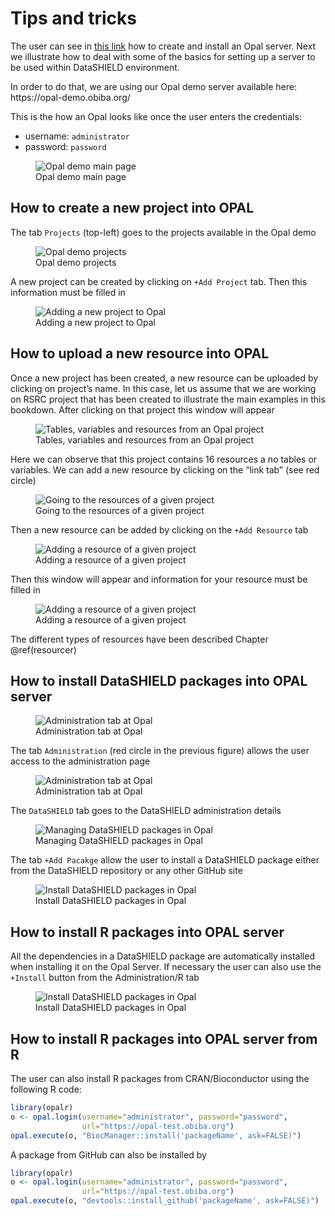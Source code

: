 # Tips and tricks

The user can see in [this link](http://opaldoc.obiba.org/en/latest/admin/installation.html) how to create and install an Opal server. Next we illustrate how to deal with some of the basics for setting up a server to be used within DataSHIELD environment. 

In order to do that, we are using our Opal demo server available here: https://opal-demo.obiba.org/


This is the how an Opal looks like once the user enters the credentials:

- username: `administrator`
- password: `password`

![Opal demo main page](fig/opal_1.png)


## How to create a new project into OPAL

The tab `Projects` (top-left) goes to the projects available in the Opal demo

![Opal demo projects](fig/opal_2.png)

A new project can be created by clicking on `+Add Project` tab. Then this information must be filled in 

![Adding a new project to Opal](fig/opal_3.png)


## How to upload a new resource into OPAL

Once a new project has been created, a new resource can be uploaded by clicking on project's name. In this case, let us assume that we are working on RSRC project that has been created to illustrate the main examples in this bookdown. After clicking on that project this window will appear

![Tables, variables and resources from an Opal project](fig/opal_4.png)

Here we can observe that this project contains 16 resources a no tables or variables. We can add a new resource by clicking on the "link tab" (see red circle)

![Going to the resources of a given project](fig/opal_4b.png)

Then a new resource can be added by clicking on the `+Add Resource` tab

![Adding a resource of a given project](fig/opal_5.png)

Then this window will appear and information for your resource must be filled in

![Adding a resource of a given project](fig/opal_6.png)

The different types of resources have been described Chapter \@ref(resourcer)

## How to install DataSHIELD packages into OPAL server

![Administration tab at Opal](fig/opal_1_administration.png)

The tab `Administration` (red circle in the previous figure) allows the user access to the administration page


![Administration tab at Opal](fig/opal_7.png)

The `DataSHIELD` tab goes to the DataSHIELD administration details

![Managing DataSHIELD packages in Opal](fig/opal_8.png)

The tab `+Add Pacakge` allow the user to install a DataSHIELD package either from the DataSHIELD repository or any other GitHub site

![Install DataSHIELD packages in Opal](fig/opal_9.png)



## How to install R packages into OPAL server

All the dependencies in a DataSHIELD package are automatically installed when installing it on the Opal Server. If necessary the user can also use the `+Install` button from the Administration/R tab

![Install DataSHIELD packages in Opal](fig/opal_10.png)



## How to install R packages into OPAL server from R

The user can also install R packages from CRAN/Bioconductor using the following R code:

```r
library(opalr)
o <- opal.login(username="administrator", password="password",
                url="https://opal-test.obiba.org")
opal.execute(o, "BiocManager::install('packageName', ask=FALSE)")
```

A package from GitHub can also be installed by

```r
library(opalr)
o <- opal.login(username="administrator", password="password",
                url="https://opal-test.obiba.org")
opal.execute(o, "devtools::install_github('packageName', ask=FALSE)")
```

